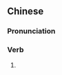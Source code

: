 {{also|衍变}}
==Chinese==
{{zh-forms|s=衍变}}

===Pronunciation===
{{zh-pron
|m=yǎnbiàn
|c=jin5 bin3,hin2 bin3,jin2 bin3
|cat=v
}}

===Verb===
{{zh-verb}}

# {{zh-alt-form|演變}}